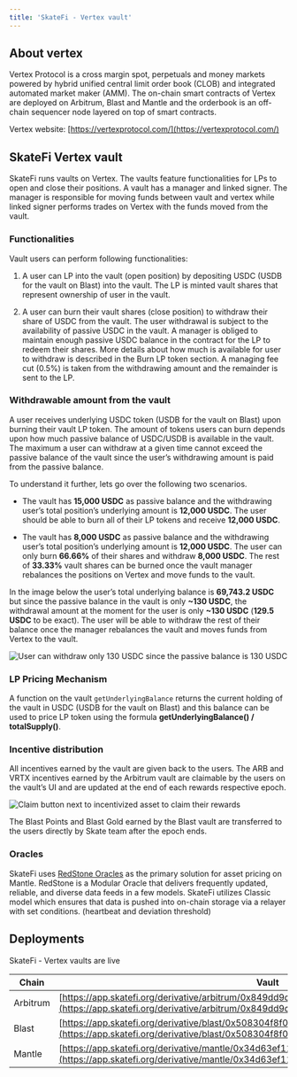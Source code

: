 ```yaml
---
title: 'SkateFi - Vertex vault'
---
```


## About vertex

Vertex Protocol is a cross margin spot, perpetuals and money markets powered by hybrid unified central limit order book (CLOB) and integrated automated market maker (AMM). The on-chain smart contracts of Vertex are deployed on Arbitrum, Blast and Mantle and the orderbook is an off-chain sequencer node layered on top of smart contracts.

Vertex website: [https://vertexprotocol.com/](https://vertexprotocol.com/)

## SkateFi Vertex vault

SkateFi runs vaults on Vertex. The vaults feature functionalities for LPs to open and close their positions. A vault has a manager and linked signer. The manager is responsible for moving funds between vault and vertex while linked signer performs trades on Vertex with the funds moved from the vault.

### Functionalities

Vault users can perform following functionalities:

1. A user can LP into the vault (open position) by depositing USDC (USDB for the vault on Blast) into the vault. The LP is minted vault shares that represent ownership of user in the vault.

2. A user can burn their vault shares (close position) to withdraw their share of USDC from the vault. The user withdrawal is subject to the availability of passive USDC in the vault. A manager is obliged to maintain enough passive USDC balance in the contract for the LP to redeem their shares. More details about how much is available for user to withdraw is described in the Burn LP token section. A managing fee cut (0.5%) is taken from the withdrawing amount and the remainder is sent to the LP.

### Withdrawable amount from the vault

A user receives underlying USDC token (USDB for the vault on Blast) upon burning their vault LP token. The amount of tokens users can burn depends upon how much passive balance of USDC/USDB is available in the vault. The maximum a user can withdraw at a given time cannot exceed the passive balance of the vault since the user’s withdrawing amount is paid from the passive balance. 

To understand it further, lets go over the following two scenarios.

+ The vault has **15,000 USDC** as passive balance and the withdrawing user’s total position’s underlying amount is **12,000 USDC**. The user should be able to burn all of their LP tokens and receive **12,000 USDC**.

+ The vault has **8,000 USDC** as passive balance and the withdrawing user’s total position’s underlying amount is **12,000 USDC**. The user can only burn **66.66%** of their shares and withdraw **8,000 USDC**. The rest of **33.33%** vault shares can be burned once the vault manager rebalances the positions on Vertex and move funds to the vault.

In the image below the user’s total underlying balance is **69,743.2 USDC** but since the passive balance in the vault is only **~130 USDC**, the withdrawal amount at the moment for the user is only **~130 USDC** (**129.5 USDC** to be exact). The user will be able to withdraw the rest of their balance once the manager rebalances the vault and moves funds from Vertex to the vault.

<Frame caption="An example of withdrawing liquidity">
  <img src="/images/skate-fi/example_withdraw.png" alt="User can withdraw only 130 USDC since the passive balance is 130 USDC"/>
</Frame>


### LP Pricing Mechanism

A function on the vault `getUnderlyingBalance` returns the current holding of the vault in USDC (USDB for the vault on Blast) and this balance can be used to price LP token using the formula **getUnderlyingBalance() / totalSupply()**.

### Incentive distribution

All incentives earned by the vault are given back to the users. The ARB and VRTX incentives earned by the Arbitrum vault are claimable by the users on the vault’s UI and are updated at the end of each rewards respective epoch.

<Card title="User can click `Claim` to claim their rewards">
  <img src="/images/skate-fi/incentive.png" alt="Claim button next to incentivized asset to claim their rewards"/>
</Card>

The Blast Points and Blast Gold earned by the Blast vault are transferred to the users directly by Skate team after the epoch ends.

### Oracles

SkateFi uses [RedStone Oracles](https://redstone.finance/) as the primary solution for asset pricing on Mantle. RedStone is a Modular Oracle that delivers frequently updated, reliable, and diverse data feeds in a few models. SkateFi utilizes Classic model which ensures that data is pushed into on-chain storage via a relayer with set conditions. (heartbeat and deviation threshold)

## Deployments

SkateFi - Vertex vaults are live

| Chain    | Vault                                                                                     |
|----------|-------------------------------------------------------------------------------------------|
| Arbitrum | [https://app.skatefi.org/derivative/arbitrum/0x849dd9d48337d1884c3be140ba27cbe63b81d7be](https://app.skatefi.org/derivative/arbitrum/0x849dd9d48337d1884c3be140ba27cbe63b81d7be)    |
| Blast    | [https://app.skatefi.org/derivative/blast/0x508304f8f03b9f767ea77ac1ecd9c5f749d8d742](https://app.skatefi.org/derivative/blast/0x508304f8f03b9f767ea77ac1ecd9c5f749d8d742)       |
| Mantle   | [https://app.skatefi.org/derivative/mantle/0x34d63ef1189d925f47876dcbf7496d0598c6156d](https://app.skatefi.org/derivative/mantle/0x34d63ef1189d925f47876dcbf7496d0598c6156d)      |

